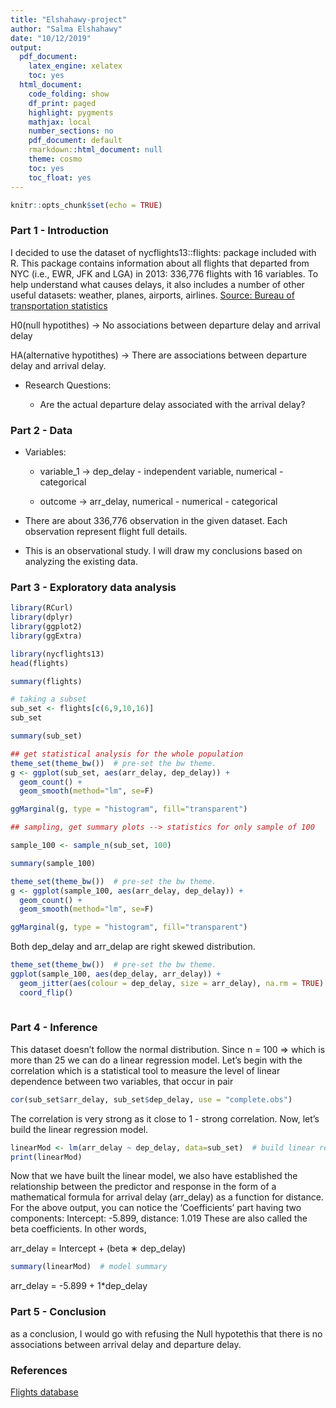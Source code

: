 ```yaml
---
title: "Elshahawy-project"
author: "Salma Elshahawy"
date: "10/12/2019"
output:
  pdf_document:
    latex_engine: xelatex
    toc: yes
  html_document:
    code_folding: show
    df_print: paged
    highlight: pygments
    mathjax: local
    number_sections: no
    pdf_document: default
    rmarkdown::html_document: null
    theme: cosmo
    toc: yes
    toc_float: yes
---
```


```r
knitr::opts_chunk$set(echo = TRUE)
```

### Part 1 - Introduction

I decided to use the dataset of nycflights13::flights: package included with R. This package contains information about all flights that departed from NYC (i.e., EWR, JFK and LGA) in 2013: 336,776 flights with 16 variables. To help understand what causes delays, it also includes a number of other useful datasets: weather, planes, airports, airlines. [Source: Bureau of transportation statistics](http://www.transtats.bts.gov/DL_SelectFields.asp?Table_ID=236)

H0(null hypotithes) -> No associations between departure delay and arrival delay

HA(alternative hypotithes) -> There are associations between departure delay and arrival delay.

+ Research Questions:

  + Are the actual departure delay associated with the arrival delay? 



### Part 2 - Data

+ Variables:

  + variable_1 -> dep_delay - independent variable, numerical - categorical

  + outcome -> arr_delay, numerical - numerical - categorical

+ There are about 336,776 observation in the given dataset. Each observation represent flight full details.

+ This is an observational study. I will draw my conclusions based on analyzing the existing data.


### Part 3 - Exploratory data analysis

```r
library(RCurl)
library(dplyr)
library(ggplot2)
library(ggExtra)

library(nycflights13)
head(flights) 
```


```r
summary(flights)
```



```r

# taking a subset
sub_set <- flights[c(6,9,10,16)]
sub_set

summary(sub_set)
```

```r
## get statistical analysis for the whole population 
theme_set(theme_bw())  # pre-set the bw theme.
g <- ggplot(sub_set, aes(arr_delay, dep_delay)) + 
  geom_count() + 
  geom_smooth(method="lm", se=F)

ggMarginal(g, type = "histogram", fill="transparent")
```


```r

## sampling, get summary plots --> statistics for only sample of 100

sample_100 <- sample_n(sub_set, 100)

summary(sample_100)

theme_set(theme_bw())  # pre-set the bw theme.
g <- ggplot(sample_100, aes(arr_delay, dep_delay)) + 
  geom_count() + 
  geom_smooth(method="lm", se=F)

ggMarginal(g, type = "histogram", fill="transparent")
```

Both dep_delay and arr_delap are right skewed distribution. 


```r

theme_set(theme_bw())  # pre-set the bw theme.
ggplot(sample_100, aes(dep_delay, arr_delay)) + 
  geom_jitter(aes(colour = dep_delay, size = arr_delay), na.rm = TRUE) +
  coord_flip()
  
```



### Part 4 - Inference


This dataset doesn't follow the normal distribution. Since n = 100 => which is more than 25 we can do a linear regression model. Let's begin with the correlation which is a statistical tool to measure the level of linear dependence between two variables, that occur in pair  

```r
cor(sub_set$arr_delay, sub_set$dep_delay, use = "complete.obs")
```

The correlation is very strong as it close to 1 - strong correlation. Now, let's build the linear regression model.

```r
linearMod <- lm(arr_delay ~ dep_delay, data=sub_set)  # build linear regression model on full data
print(linearMod)
```

Now that we have built the linear model, we also have established the relationship between the predictor and response in the form of a mathematical formula for arrival delay (arr_delay) as a function for distance. For the above output, you can notice the ‘Coefficients’ part having two components: Intercept: -5.899, distance: 1.019 These are also called the beta coefficients. In other words,

arr_delay = Intercept + (beta ∗ dep_delay)

```r
summary(linearMod)  # model summary
```

  arr_delay = -5.899 + 1*dep_delay

### Part 5 - Conclusion

as a conclusion, I would go with refusing the Null hypotethis that there is no associations between arrival delay and departure delay. 

### References

[Flights database](http://blog.rstudio.org/2014/07/23/new-data-packages/)
